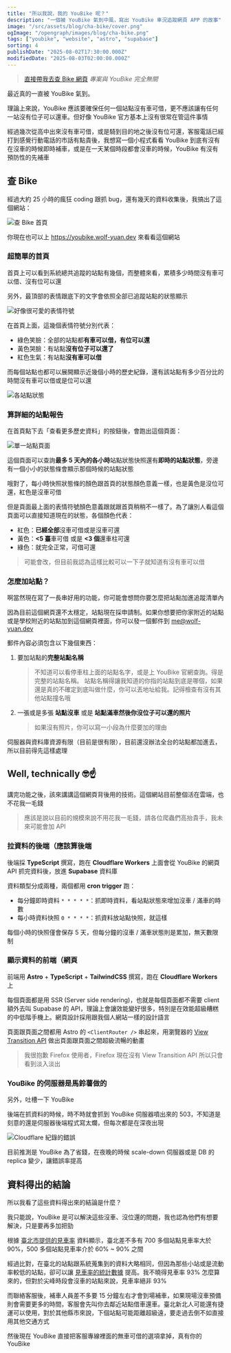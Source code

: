 ```yaml
---
title: "所以我說，我的 YouBike 呢？"
description: "一個被 YouBike 氣到中風，寫出 YouBike 車況追蹤網頁 APP 的故事"
image: "/src/assets/blog/cha-bike/cover.png"
ogImage: "/opengraph/images/blog/cha-bike.png"
tags: ["youbike", "website", "astro", "supabase"]
sorting: 4
publishDate: "2025-08-02T17:30:00.000Z"
modifiedDate: "2025-08-03T02:00:00.000Z"
---
```


> [直接帶我去查 Bike 網頁](https://youbike.wolf-yuan.dev/)
> *專案與 YouBike 完全無關*

最近真的一直被 YouBike 氣到。

理論上來說，YouBike 應該要確保任何一個站點沒有車可借，更不應該讓有任何一站沒有位子可以還車。但好像 YouBike 官方基本上沒有很常在管這件事情

經過幾次從高中出來沒有車可借，或是騎到目的地之後沒有位可還，客服電話已經打到感覺行動電話的市話有點貴後，我想寫一個小程式看看 YouBike 到底有沒有在沒車的時候即時補車，或是在一天某個時段都會沒車的時候，YouBike 有沒有預防性的先補車

## 查 Bike

經過大約 25 小時的瘋狂 coding 跟抓 bug，還有幾天的資料收集後，我搞出了這個網站：

![查 Bike 首頁](../../assets/blog/cha-bike/chabike-zh.png)

你現在也可以上 https://youbike.wolf-yuan.dev 來看看這個網站

### 超簡單的首頁

首頁上可以看到系統總共追蹤的站點有幾個，而整體來看，累積多少時間沒有車可以借、沒有位可以還

另外，最頂部的表情跟底下的文字會依照全部已追蹤站點的狀態顯示

![好像很可愛的表情符號](../../assets/blog/cha-bike/emoji.png)

在首頁上面，這幾個表情符號分別代表：

- 綠色笑臉：全部的站點都**有車可以借，有位可以還**
- 黃色哭臉：有站點**沒有位子可以還了**
- 紅色生氣：有站點**沒有車可以借**

而每個站點也都可以展開顯示近幾個小時的歷史紀錄，還有該站點有多少百分比的時間沒有車可以借或是位可以還

![各站點狀態](../../assets/blog/cha-bike/stationcard-zh.png)

### 算詳細的站點報告

在首頁點下去「查看更多歷史資料」的按鈕後，會跑出這個頁面：

![單一站點頁面](../../assets/blog/cha-bike/stationpage-zh.png)

這個頁面可以查詢**最多 5 天內的各小時**站點狀態快照還有**即時的站點狀態**，旁邊有一個小小的狀態條會顯示那個時候的站點狀態

哦對了，每小時快照狀態條的顏色跟首頁的狀態顏色意義一樣，也是黃色是沒位可還，紅色是沒車可借

但是頁面最上面的表情符號顏色意義跟就跟首頁稍稍不一樣了。為了讓別人看這個頁面可以直接知道現在的狀態，各個顏色代表：

- 紅色：**已經全部**沒車可借或是沒車可還
- 黃色：**\<5 臺**車可借 或是 **\<3 個**還車柱可還
- 綠色：就完全正常，可借可還

> 可能會改，但目前我認為這樣比較可以一下子就知道有沒有車可以借

### 怎麼加站點？

啊當然現在寫了一長串好用的功能，你可能會想問你要怎麼把站點加進追蹤清單內

因為目前這個網頁還不太穩定，站點現在採申請制。如果你想要把你家附近的站點或是學校附近的站點加到這個網頁裡面，你可以發一個郵件到 [me@wolf-yuan.dev](mailto:me@wolf-yuan.dev?subject=%E6%9F%A5%20Bike%20%E7%AB%99%E9%BB%9E%E7%94%B3%E8%AB%8B)

郵件內容必須包含以下幾個東西：

1. 要加站點的**完整站點名稱**
   > 不知道可以看停車柱上面的站點名字，或是上 YouBike 官網查詢。得是完整的站點名稱。
   > 站點名稱得讓我知道的你指的站點到底是哪個，如果還是真的不確定到底叫做什麼，你可以丟地址給我。記得檢查有沒有其他站點撞名哦
2. 一張或是多張 **站點沒車** 或是 **站點滿車然後你沒位子可以還的照片**
   > 如果沒有照片，你可以寫一小段為什麼要加的理由

伺服器與資料庫資源有限（目前是很有限），目前還沒辦法全台的站點都加進去，所以目前得先這樣處理

## Well, technically 🤓☝️

講完功能之後，該來講講這個網頁背後用的技術。這個網站目前整個活在雲端，也不花我一毛錢

> 應該是說以目前的規模來說不用花我一毛錢，請各位爬蟲們高抬貴手，我未來可能會加 API

### 拉資料的後端（應該算後端

後端採 **TypeScript** 撰寫，跑在 **Cloudflare Workers** 上面會從 YouBike 的網頁 API 抓完資料後，放進 **Supabase** 資料庫

資料類型分成兩種，兩個都用 **cron trigger** 跑：

- 每分鐘即時資料 `* * * * *`：抓即時資料，看站點狀態來增加沒車 / 滿車的時數
- 每小時資料快照 `0 * * * *`：抓資料放站點快照，就這樣

每個小時的快照僅會保存 5 天，但每分鐘的沒車 / 滿車狀態則是累加，無天數限制

### 顯示資料的前端（網頁

前端用 **Astro** + **TypeScript** + **TailwindCSS** 撰寫，跑在 **Cloudflare Workers** 上

每個頁面都是用 SSR (Server side rendering)，也就是每個頁面都不需要 client 額外去叫 Supabase 的 API，理論上會讓效能變好很多，特別是在效能超級糟糕的中低階手機上。網頁設計採用跟我個人網站一樣的設計語言

頁面跟頁面之間都用 Astro 的 `<ClientRouter />` 串起來，用瀏覽器的 [View Transition API](https://developer.mozilla.org/en-US/docs/Web/API/View_Transition_API) 做出頁面跟頁面之間超級流暢的動畫

> 我很抱歉 Firefox 使用者，Firefox 現在沒有 View Transition API 所以只會看到淡入淡出

### YouBike 的伺服器是馬鈴薯做的

另外，吐槽一下 YouBike

後端在抓資料的時候，時不時就會抓到 YouBike 伺服器噴出來的 503，不知道是刻意的還是伺服器後端程式寫太爛，但每次都是在深夜出現

![Cloudflare 紀錄的錯誤](../../assets/blog/cha-bike/grabber-error.png)

目前推測是 YouBike 為了省錢，在夜晚的時候 scale-down 伺服器或是 DB 的 replica 變少，讓錯誤率提高

## 資料得出的結論

所以我看了這些資料得出來的結論是什麼？

我只能說，YouBike 是可以解決這些沒車、沒位還的問題，我也認為他們有想要解決，只是要再多加把勁

根據 [臺北市提供的見車率](https://data.taipei/dataset/detail?id=ba0dafae-043c-4730-b97e-2defd7af766c) 資料顯示，臺北差不多有 700 多個站點見車率大於 90%，500 多個站點見車率介於 60% ~ 90% 之間

經過比對，在臺北的站點跟系統蒐集到的資料大略相同，但因為那些小站或是流動率較低的站點，卻可以讓 [見車率的統計數據](https://www.traffic.ntpc.gov.tw/home.jsp?id=54fa46e9e522dde4&act=be4f48068b2b0031&dataserno=c45bbd64880bc80ae4633331e8262fde&mserno=39e5192ff77897e0ae099c1886ca9b09) 提高。我不曉得見車率 93% 怎麼算來的，但對於尖峰時段會沒車的站點來說，見車率絕非 93%

而聯絡客服後，補車人員差不多要 15 分鐘左右才會到場補車，如果現場沒車預備則會需要更多的時間，客服會先叫你去鄰近站點借車還車。臺北新北人可能還有捷運可以使用，對於其他縣市來說，下個站點可能距離超級遠，要走過去倒不如直接用其他交通方式

然後現在 YouBike 直接把客服專線裡面的無車可借的選項拿掉，真有你的 YouBike
